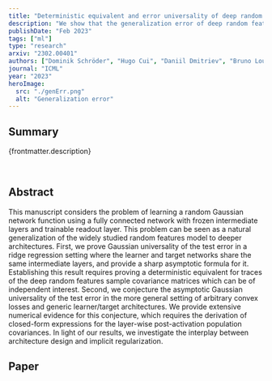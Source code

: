 ```yaml
---
title: "Deterministic equivalent and error universality of deep random features learning"
description: "We show that the generalization error of deep random feature models is the same as the generalization error of Gaussian features with matched covariance, and derive an explicit expression for the generalization error."
publishDate: "Feb 2023"
tags: ["ml"]
type: "research"
arxiv: "2302.00401"
authors: ["Dominik Schröder", "Hugo Cui", "Daniil Dmitriev", "Bruno Loureiro"]
journal: "ICML"
year: "2023"
heroImage:
  src: "./genErr.png"
  alt: "Generalization error"
---
```


## Summary

{frontmatter.description}

<br />

## Abstract

This manuscript considers the problem of learning a random Gaussian network function using a fully connected network with frozen intermediate layers and trainable readout layer. This problem can be seen as a natural generalization of the widely studied random features model to deeper architectures. First, we prove Gaussian universality of the test error in a ridge regression setting where the learner and target networks share the same intermediate layers, and provide a sharp asymptotic formula for it. Establishing this result requires proving a deterministic equivalent for traces of the deep random features sample covariance matrices which can be of independent interest. Second, we conjecture the asymptotic Gaussian universality of the test error in the more general setting of arbitrary convex losses and generic learner/target architectures. We provide extensive numerical evidence for this conjecture, which requires the derivation of closed-form expressions for the layer-wise post-activation population covariances. In light of our results, we investigate the interplay between architecture design and implicit regularization.

## Paper
